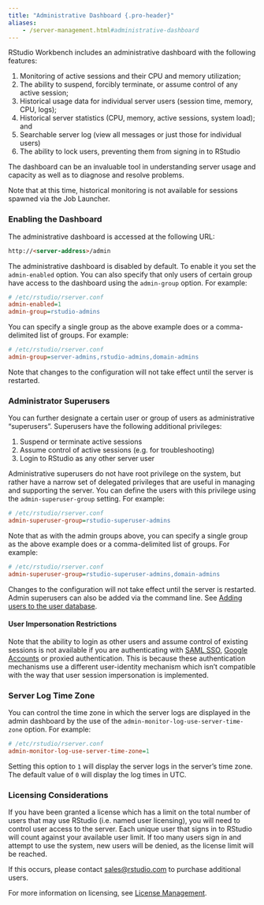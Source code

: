 ```yaml
---
title: "Administrative Dashboard {.pro-header}"
aliases:
	- /server-management.html#administrative-dashboard
---
```


RStudio Workbench includes an administrative dashboard with the following features:

1) Monitoring of active sessions and their CPU and memory utilization;
2) The ability to suspend, forcibly terminate, or assume control of any active session;
3) Historical usage data for individual server users (session time, memory, CPU, logs);
4) Historical server statistics (CPU, memory, active sessions, system load); and
5) Searchable server log (view all messages or just those for individual users)
6) The ability to lock users, preventing them from signing in to RStudio

The dashboard can be an invaluable tool in understanding server usage and capacity as well as to diagnose and resolve problems.

Note that at this time, historical monitoring is not available for sessions spawned via the Job Launcher.

### Enabling the Dashboard

The administrative dashboard is accessed at the following URL:

```html
http://<server-address>/admin
````

The administrative dashboard is disabled by default. To enable it you set the `admin-enabled` option. You can also specify that only users of certain group have access to the dashboard using the `admin-group` option. For example:



```ini
# /etc/rstudio/rserver.conf
admin-enabled=1
admin-group=rstudio-admins
```
You can specify a single group as the above example does or a comma-delimited list of groups. For example:

```ini
# /etc/rstudio/rserver.conf
admin-group=server-admins,rstudio-admins,domain-admins
```

Note that changes to the configuration will not take effect until the server is restarted. 

### Administrator Superusers

You can further designate a certain user or group of users as administrative "superusers". Superusers have the following additional privileges:

1) Suspend or terminate active sessions
2) Assume control of active sessions (e.g. for troubleshooting)
3) Login to RStudio as any other server user

Administrative superusers do not have root privilege on the system, but rather have a narrow set of delegated privileges that are useful in managing and supporting the server. You can define the users with this privilege using the `admin-superuser-group` setting. For example:



```ini
# /etc/rstudio/rserver.conf
admin-superuser-group=rstudio-superuser-admins
```
Note that as with the admin groups above, you can specify a single group as the above example does or a comma-delimited list of groups. For example:



```ini
# /etc/rstudio/rserver.conf
admin-superuser-group=rstudio-superuser-admins,domain-admins
```

Changes to the configuration will not take effect until the server is restarted. Admin superusers can also be added via the command line. See [Adding users to the user database](core_administrative_tasks.qmd#adding-users-to-the-user-database).

#### User Impersonation Restrictions

Note that the ability to login as other users and assume control of existing sessions is not available if you are authenticating with [SAML SSO](../authenticating_users/saml_sso.qmd), [Google Accounts](../authenticating_users/google_accounts.qmd) or proxied authentication. This is because these authentication mechanisms use a different user-identity mechanism which isn't compatible with the way that user session impersonation is implemented.

### Server Log Time Zone

You can control the time zone in which the server logs are displayed in the admin dashboard by the use of the `admin-monitor-log-use-server-time-zone` option. For example:

```ini
# /etc/rstudio/rserver.conf
admin-monitor-log-use-server-time-zone=1
```

Setting this option to `1` will display the server logs in the server's time zone. The default value of `0` will display the log times in UTC.

### Licensing Considerations

If you have been granted a license which has a limit on the total number of users that may use RStudio (i.e. named user licensing), you will need to control user access to the server. Each unique user that signs in to RStudio will count against your available user limit. If too many users sign in and attempt to use the system, new users will be denied, as the license limit will be reached. 

If this occurs, please contact [sales@rstudio.com](mailto:sales@rstudio.com) to purchase additional users.

For more information on licensing, see [License Management](../license_management/license_management.qmd).

